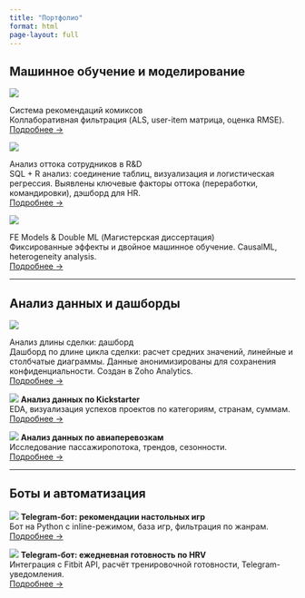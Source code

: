 ```yaml
---
title: "Портфолио"
format: html
page-layout: full
---
```


## Машинное обучение и моделирование

::: {.project-box}
<div class="project-img-wrapper">
  ![](images/comics-thumb.png){.project-img}
</div>

<div class="project-text">

<div class="project-title">Система рекомендаций комиксов</div>

<div class="project-desc">Коллаборативная фильтрация (ALS, user-item матрица, оценка RMSE).</div>

<div class="project-link">[Подробнее →](projects/comics-rec.qmd)</div>

</div>
:::

::: {.project-box}
<div class="project-img-wrapper">
  ![](images/employee-churn-thumb.png){.project-img}
</div>

<div class="project-text">

<div class="project-title">Анализ оттока сотрудников в R&D</div>

<div class="project-desc">SQL + R анализ: соединение таблиц, визуализация и логистическая регрессия. Выявлены ключевые факторы оттока (переработки, командировки), дэшборд для HR.</div>

<div class="project-link">[Подробнее →](projects/employee-churn.qmd)</div>

</div>
:::

::: {.project-box}
<div class="project-img-wrapper">
  ![](images/thesis-thumb.jpg){.project-img}
</div>

<div class="project-text">

<div class="project-title">FE Models & Double ML (Магистерская диссертация)</div>

<div class="project-desc">Фиксированные эффекты и двойное машинное обучение. CausalML, heterogeneity analysis.</div>

<div class="project-link">[Подробнее →](projects/thesis.qmd)</div>

</div>
:::





---

## Анализ данных и дашборды

::: {.project-box}
<div class="project-img-wrapper">
  ![](images/cycle-length-thumb.png){.project-img}
</div>

<div class="project-text">

<div class="project-title">Анализ длины сделки: дашборд</div>

<div class="project-desc">Дашборд по длине цикла сделки: расчет средних значений, линейные и столбчатые диаграммы. Данные анонимизированы для сохранения конфиденциальности. Создан в Zoho Analytics.</div>

<div class="project-link">[Подробнее →](projects/cycle-length-dashboard.qmd)</div>

</div>
:::




::: {.project-box}
![](images/kickstarter-thumb.jpg){.project-img}
**Анализ данных по Kickstarter**  
EDA, визуализация успехов проектов по категориям, странам, суммам.  
[Подробнее →](projects/kickstarter.md)
:::

::: {.project-box}
![](images/flights-thumb.jpg){.project-img}
**Анализ данных по авиаперевозкам**  
Исследование пассажиропотока, трендов, сезонности.  
[Подробнее →](projects/flights.md)
:::

---

## Боты и автоматизация

::: {.project-box}
![](images/boardgame-bot-thumb.jpg){.project-img}
**Telegram-бот: рекомендации настольных игр**  
Бот на Python с inline-режимом, база игр, фильтрация по жанрам.  
[Подробнее →](projects/boardgame-bot.md)
:::

::: {.project-box}
![](images/hrv-bot-thumb.jpg){.project-img}
**Telegram-бот: ежедневная готовность по HRV**  
Интеграция с Fitbit API, расчёт тренировочной готовности, Telegram-уведомления.  
[Подробнее →](projects/hrv-bot.md)
:::
